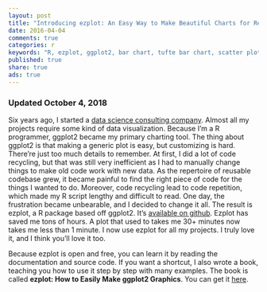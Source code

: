 ```yaml
---
layout: post
title: "Introducing ezplot: An Easy Way to Make Beautiful Charts for Real World Clients"
date: 2016-04-04 
comments: true
categories: r
keywords: "R, ezplot, ggplot2, bar chart, tufte bar chart, scatter plot, heatmaps, interval plot, histogram, density plot, labeled bar chart, line plot, tufte slopegraph"
published: true
share: true
ads: true
---
```


### Updated October 4, 2018

Six years ago, I started a [data science consulting company](http://www.cabaceo.com/). Almost all my projects require some kind of data visualization. Because I'm a R programmer, ggplot2 became my primary charting tool. The thing about ggplot2 is that making a generic plot is easy, but customizing is hard. There're just too much details to remember. At first, I did a lot of code recycling, but that was still very inefficient as I had to manually change things to make old code work with new data. As the repertoire of reusable codebase grew, it became painful to find the right piece of code for the things I wanted to do. Moreover, code recycling lead to code repetition, which made my R script lengthy and difficult to read. One day, the frustration became unbearable, and I decided to change it all. The result is ezplot, a R package based off ggplot2. It's [available on github](https://github.com/gmlang/ezplot). Ezplot has saved me tons of hours. A plot that used to takes me 30+ minutes now takes me less than 1 minute. I now use ezplot for all my projects. I truly love it, and I think you’ll love it too.

Because ezplot is open and free, you can learn it by reading the documentation and source code. If you want a shortcut, I also wrote a book, teaching you how to use it step by step with many examples. The book is called **ezplot: How to Easily Make ggplot2 Graphics**. You can get it [here](https://leanpub.com/ezplot). 